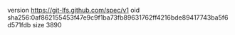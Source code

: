 version https://git-lfs.github.com/spec/v1
oid sha256:0af862155453f47e9c9f1ba73fb89631762ff4216bde89417743ba5f6d571fdb
size 3890
